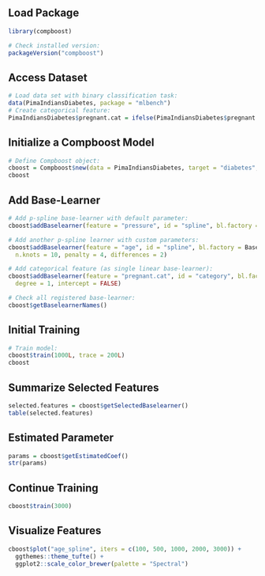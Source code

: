 ## Load Package 

```r
library(compboost)

# Check installed version:
packageVersion("compboost")
```

## Access Dataset

```r
# Load data set with binary classification task:
data(PimaIndiansDiabetes, package = "mlbench")
# Create categorical feature:
PimaIndiansDiabetes$pregnant.cat = ifelse(PimaIndiansDiabetes$pregnant == 0, "no", "yes")
```

## Initialize a Compboost Model

```r
# Define Compboost object:
cboost = Compboost$new(data = PimaIndiansDiabetes, target = "diabetes", loss = LossBinomial$new())
cboost
```

## Add Base-Learner

```r
# Add p-spline base-learner with default parameter:
cboost$addBaselearner(feature = "pressure", id = "spline", bl.factory = BaselearnerPSpline)

# Add another p-spline learner with custom parameters:
cboost$addBaselearner(feature = "age", id = "spline", bl.factory = BaselearnerPSpline, degree = 3, 
  n.knots = 10, penalty = 4, differences = 2)

# Add categorical feature (as single linear base-learner):
cboost$addBaselearner(feature = "pregnant.cat", id = "category", bl.factory = BaselearnerPolynomial,
  degree = 1, intercept = FALSE)

# Check all registered base-learner:
cboost$getBaselearnerNames()
```

## Initial Training 

```r
# Train model:
cboost$train(1000L, trace = 200L)
cboost
```

## Summarize Selected Features

```r
selected.features = cboost$getSelectedBaselearner()
table(selected.features)
```

## Estimated Parameter

```r
params = cboost$getEstimatedCoef()
str(params)
```

## Continue Training

```r
cboost$train(3000)
```

## Visualize Features

```r
cboost$plot("age_spline", iters = c(100, 500, 1000, 2000, 3000)) +
  ggthemes::theme_tufte() + 
  ggplot2::scale_color_brewer(palette = "Spectral")
```